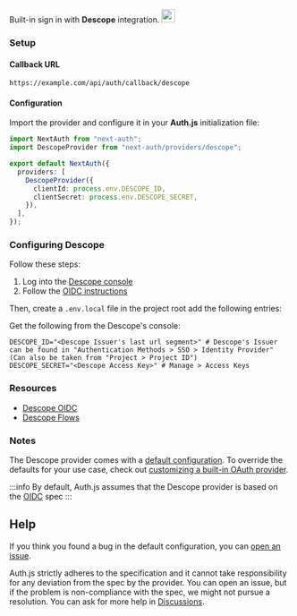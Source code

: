 <div
  style={{
    display: "flex",
    justifyContent: "space-between",
    alignItems: "center",
  }}
>
  <span style={{ fontSize: "1.35rem" }}>
    Built-in sign in with <b>Descope</b> integration.
  </span>
  <a
    href="https://descope.com"
    style={{
      backgroundColor: "#000000",
      padding: "12px",
      borderRadius: "100%",
    }}
  >
    <img
      style={{ display: "block" }}
      src="/img/providers/descope.svg"
      width="24"
    />
  </a>
</div>

### Setup

#### Callback URL

```
https://example.com/api/auth/callback/descope
```

#### Configuration

Import the provider and configure it in your **Auth.js** initialization file:

```ts filename="pages/api/auth/[...nextauth].ts"
import NextAuth from "next-auth";
import DescopeProvider from "next-auth/providers/descope";

export default NextAuth({
  providers: [
    DescopeProvider({
      clientId: process.env.DESCOPE_ID,
      clientSecret: process.env.DESCOPE_SECRET,
    }),
  ],
});
```

### Configuring Descope

Follow these steps:

1. Log into the [Descope console](https://app.descope.com)
2. Follow the [OIDC instructions](https://docs.descope.com/customize/auth/oidc)

Then, create a `.env.local` file in the project root add the following entries:

Get the following from the Descope's console:

```
DESCOPE_ID="<Descope Issuer's last url segment>" # Descope's Issuer can be found in "Authentication Methods > SSO > Identity Provider" (Can also be taken from "Project > Project ID")
DESCOPE_SECRET="<Descope Access Key>" # Manage > Access Keys
```

### Resources

- [Descope OIDC](https://docs.descope.com/customize/auth/oidc)
- [Descope Flows](https://docs.descope.com/customize/flows)

### Notes

The Descope provider comes with a [default configuration](https://github.com/nextauthjs/next-auth/blob/main/packages/core/src/providers/descope.ts). To override the defaults for your use case, check out [customizing a built-in OAuth provider](https://authjs.dev/guides/providers/custom-provider#override-default-options).

:::info
By default, Auth.js assumes that the Descope provider is based on the [OIDC](https://openid.net/specs/openid-connect-core-1_0.html) spec
:::

## Help

If you think you found a bug in the default configuration, you can [open an issue](https://authjs.dev/new/provider-issue).

Auth.js strictly adheres to the specification and it cannot take responsibility for any deviation from
the spec by the provider. You can open an issue, but if the problem is non-compliance with the spec,
we might not pursue a resolution. You can ask for more help in [Discussions](https://authjs.dev/new/github-discussions).

